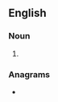 ==English==

===Noun===
{{head|en|noun form}}

# {{plural of|mender|lang=en}}

===Anagrams===
* {{anagrams|en|a=deemnrs|remends}}